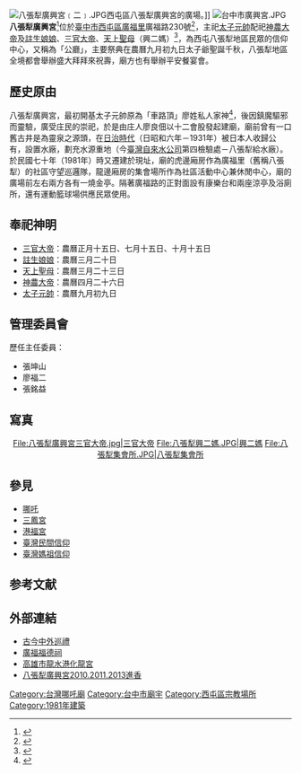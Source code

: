 {{東亞廟宇
| name = 臺中市西屯區八張犁廣興宮
| img = File:八張犁廣興宮.JPG
| img_capt = 八張犁廣興宮廣場全景
| image_width = 250px
| location = {{ROC}}<br>[[臺中市|臺中市]][[西屯區|西屯區]][[廣福里|廣福里]]廣福路230號<ref>{{Cite web |url=http://blog.xuite.net/c2789/history/23518766 |title=廣福里位於西屯區北方，中山高速公路貫穿其間，北為大雅鄉之橫山，東與港尾里相鄰，南為西墩里，西為林厝里，西南與永安里相接，昔稱八張犁，居民多務農為主。 |accessdate=2014-03-12 |archive-date=2015-02-21 |archive-url=https://web.archive.org/web/20150221154227/http://blog.xuite.net/c2789/history/23518766 |dead-url=no }}</ref> 
| god = [[太子元帥|太子元帥]]
| type = 地方公廳
| struct =  閩南式傳統建築
| open_year =1981年 
| cere_date = 農曆九月初九日[[太子元帥|太子元帥]]聖誕千秋（[[重陽節|重陽節]]）
|}}
[[File:八張犁廣興宮﹝二﹞.JPG|thumb]]西屯區八張犁廣興宮的廣場。]]
[[File:台中市廣興宮.JPG|thumb]]
'''八張犁廣興宮'''<ref>{{Cite web |url=http://tw01.org/group/bedyunlay/forum/topics/30 |title=八張犁庄 2012年 最大盛事 新公廳30週年慶 |access-date=2014-02-26 |archive-url=https://web.archive.org/web/20130413181357/http://tw01.org/group/bedyunlay/forum/topics/30 |archive-date=2013-04-13 |dead-url=yes }}</ref>位於[[臺中市|臺中市]][[西屯區|西屯區]][[廣福里|廣福里]]廣福路230號<ref>{{Cite web |url=http://www.baibai.com.tw/view-temple.asp?com_ser=3270 |title=臺中市八張犁廣興宮 |accessdate=2014-02-23 |archive-date=2015-09-23 |archive-url=https://web.archive.org/web/20150923181829/http://www.baibai.com.tw/view-temple.asp?com_ser=3270 |dead-url=no }}</ref>，主祀[[太子元帥|太子元帥]]配祀[[神農大帝|神農大帝]]及[[註生娘娘|註生娘娘]]、[[三官大帝|三官大帝]]、[[天上聖母|天上聖母]]（興二媽）<ref>{{Cite web |url=http://nrch.culture.tw/twpedia.aspx?id=27690 |title=臺灣大百科-台中廣興宮 |access-date=2015-11-04 |archive-url=https://web.archive.org/web/20160307052129/http://nrch.culture.tw/twpedia.aspx?id=27690 |archive-date=2016-03-07 |dead-url=yes }}</ref>，為西屯八張犁地區民眾的信仰中心，又稱為「公廳」，主要祭典在農曆九月初九日太子爺聖誕千秋，八張犁地區全境都會舉辦盛大拜拜來祝壽，廟方也有舉辦平安餐宴會。

==歷史原由==
八張犁廣興宮，最初開基太子元帥原為「車路頂」廖姓私人家神<ref>{{Cite web |url=http://folkdoc.com/temple/15xeve/index.htm |title=臺中市八張犁廣興宮 |access-date=2010-12-20 |archive-url=https://web.archive.org/web/20100128060041/http://folkdoc.com/temple/15xeve/index.htm |archive-date=2010-01-28 |dead-url=yes }}</ref>，後因鎮魔驅邪而靈驗，廣受庄民的崇祀，於是由庄人廖良佃以十二會股發起建廟，廟前曾有一口舊古井是為靈泉之源頭，在[[台灣日治時期|日治時代]]（日昭和六年－1931年）被日本人收歸公有，設置水廠，劃充水源重地（今[[臺灣自來水公司|臺灣自來水公司]]第四檢驗處－八張犁給水廠）。於民國七十年（1981年）時又遷建於現址，廟的虎邊廂房作為廣福里（舊稱八張犁）的社區守望巡邏隊，龍邊廂房的集會場所作為社區活動中心兼休閒中心，廟的廣場前左右兩方各有一燒金亭。隔著廣福路的正對面設有康樂台和兩座涼亭及浴廁所，還有運動籃球場供應民眾使用。

==奉祀神明==
*[[三官大帝|三官大帝]]：農曆正月十五日、七月十五日、十月十五日
*[[註生娘娘|註生娘娘]]：農曆三月二十日
*[[天上聖母|天上聖母]]：農曆三月二十三日
*[[神農大帝|神農大帝]]：農曆四月二十六日
*[[太子元帥|太子元帥]]：農曆九月初九日

==管理委員會==
;歷任主任委員：
*張坤山
*廖福二
*張銘益

==寫真==
<center>
<gallery>
File:八張犁廣興宮三官大帝.jpg|三官大帝
File:八張犁興二媽.JPG|興二媽
File:八張犁集會所.JPG|八張犁集會所
</gallery>
</center>


==參見==
*[[哪吒|哪吒]]
*[[三鳳宮|三鳳宮]]
*[[港福宮|港福宮]]
*[[臺灣民間信仰|臺灣民間信仰]]
*[[臺灣媽祖信仰|臺灣媽祖信仰]]

==参考文献==
{{reflist}}

==外部連結==
*[https://web.archive.org/web/20131208063223/http://www.templevisit.org/index.htm 古今中外巡禮]
*[http://www2.tccgc.gov.tw:8088/land/407/407020001.html 廣福福德祠]{{dead link|date=2017年11月 |bot=InternetArchiveBot |fix-attempted=yes }}
*[https://web.archive.org/web/20100325232259/http://www.khhlg1357.idv.tw/ 高雄市龍水港化龍宮]   
*[https://web.archive.org/web/20140302121853/http://tw01.org/group/bedyunlay/forum/topics/gong-2010ge-xiang 八張犁廣興宮2010.2011.2013進香]


[[Category:台灣哪吒廟|Category:台灣哪吒廟]]
[[Category:台中市廟宇|Category:台中市廟宇]]
[[Category:西屯區宗教場所|Category:西屯區宗教場所]]
[[Category:1981年建築|Category:1981年建築]]
